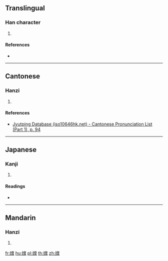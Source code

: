 ==Translingual==

===Han character===
{{Han char|rn=38|rad=女|as=10|sn=13|four=44441|canj=VTSJ|ids=⿰女茸}}

# {{defn|Han|sort=女10}}

====References====
* {{Han ref|kx=0268.080|dkj=06576|dj=0535.300|hdz=21071.020|uh=5AB6|ud=23222|bh=DD44|bd=56644}}

----

==Cantonese==

===Hanzi===
{{yue-hanzi|jyut=[[jung4]]|y=yung4}}

# {{defn|lang=yue|sort=女10}}

====References====
* [http://www.iso10646hk.net/jp/document/download.jsp Jyutping Database (iso10646hk.net) - Cantonese Pronunciation List (Part 1), p. 94]

----

==Japanese==

===Kanji===
{{ja-kanji|grade=|rs=女10}}

# {{defn|lang=ja|sort=女10}}

====Readings====
* {{ja-readings|on=[[じょう]] (jō), [[にゅ]] (nyu)|kun=}}

----

==Mandarin==

===Hanzi===
{{cmn-hanzi|pin=[[róng]] ([[rong2]])|wg=jung<sup>2</sup>}}

# {{defn|lang=cmn|sort=女10}}

[[fr:媶]]
[[hu:媶]]
[[pl:媶]]
[[th:媶]]
[[zh:媶]]